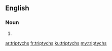 ==English==

===Noun===
{{head|en|plural}}

# {{plural of|triptych|lang=en|nocat=1}}

[[ar:triptychs]]
[[fr:triptychs]]
[[ku:triptychs]]
[[my:triptychs]]